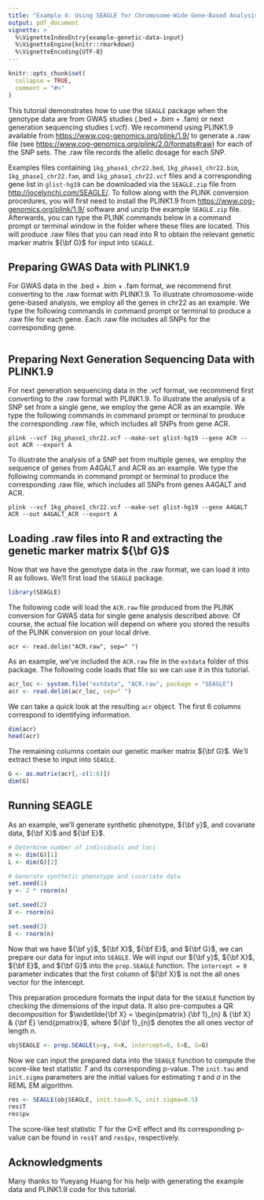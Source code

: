 ```yaml
---
title: "Example 4: Using SEAGLE for Chromosome-Wide Gene-Based Analysis"
output: pdf_document
vignette: >
  %\VignetteIndexEntry{example-genetic-data-input}
  %\VignetteEngine{knitr::rmarkdown}
  %\VignetteEncoding{UTF-8}
---
```


```r
knitr::opts_chunk$set(
  collapse = TRUE,
  comment = "#>"
)
```

This tutorial demonstrates how to use the `SEAGLE` package when the genotype data are from GWAS studies (.bed + .bim + .fam) or next generation sequencing studies (.vcf).  We recommend using PLINK1.9 available from [https://www.cog-genomics.org/plink/1.9/](https://www.cog-genomics.org/plink/1.9/) to generate a .raw file (see [https://www.cog-genomics.org/plink/2.0/formats#raw](https://www.cog-genomics.org/plink/2.0/formats#raw)) for each of the SNP sets. The .raw file records the allelic dosage for each SNP.

Examples files containing `1kg_phase1_chr22.bed`, `1kg_phase1_chr22.bim`, `1kg_phase1_chr22.fam`, and `1kg_phase1_chr22.vcf` files and a corresponding gene list in `glist-hg19` can be downloaded via the `SEAGLE.zip` file from [http://jocelynchi.com/SEAGLE/](http://jocelynchi.com/SEAGLE/).  To follow along with the PLINK conversion procedures, you will first need to install the PLINK1.9 from [https://www.cog-genomics.org/plink/1.9/](https://www.cog-genomics.org/plink/1.9/) software and unzip the example `SEAGLE.zip` file.  Afterwards, you can type the PLINK commands below in a command prompt or terminal window in the folder where these files are located. This will produce .raw files that you can read into R to obtain the relevant genetic marker matrix ${\bf G}$ for input into `SEAGLE`.

## Preparing GWAS Data with PLINK1.9

For GWAS data in the .bed + .bim + .fam format, we recommend first converting to the .raw format with PLINK1.9.  To illustrate chromosome-wide gene-based analysis, we employ all the genes in chr22 as an example.  We type the following commands in command prompt or terminal to produce a .raw file for each gene.  Each .raw file includes all SNPs for the corresponding gene.

```

```

## Preparing Next Generation Sequencing Data with PLINK1.9

For next generation sequencing data in the .vcf format, we recommend first converting to the .raw format with PLINK1.9.  To illustrate the analysis of a SNP set from a single gene, we employ the gene ACR as an example.  We type the following commands in command prompt or terminal to produce the corresponding .raw file, which includes all SNPs from gene ACR.

```
plink --vcf 1kg_phase1_chr22.vcf --make-set glist-hg19 --gene ACR --out ACR --export A
```

To illustrate the analysis of a SNP set from multiple genes, we employ the sequence of genes from A4GALT and ACR as an example.  We type the following commands in command prompt or terminal to produce the corresponding .raw file, which includes all SNPs from genes A4GALT and ACR.

```
plink --vcf 1kg_phase1_chr22.vcf --make-set glist-hg19 --gene A4GALT ACR --out A4GALT_ACR --export A
```

## Loading .raw files into R and extracting the genetic marker matrix ${\bf G}$

Now that we have the genotype data in the .raw format, we can load it into R as follows.  We'll first load the `SEAGLE` package.

```r
library(SEAGLE)
```

The following code will load the `ACR.raw` file produced from the PLINK conversion for GWAS data for single gene analysis described above.  Of course, the actual file location will depend on where you stored the results of the PLINK conversion on your local drive.

```
acr <- read.delim("ACR.raw", sep=" ")
```

As an example, we've included the `ACR.raw` file in the `extdata` folder of this package.  The following code loads that file so we can use it in this tutorial.

```r
acr_loc <- system.file("extdata", "ACR.raw", package = "SEAGLE")
acr <- read.delim(acr_loc, sep=" ")
```

We can take a quick look at the resulting `acr` object.  The first 6 columns correspond to identifying information.

```r
dim(acr)
head(acr)
```

The remaining columns contain our genetic marker matrix ${\bf G}$.  We'll extract these to input into `SEAGLE`.

```r
G <- as.matrix(acr[,-c(1:6)])
dim(G)
```

## Running SEAGLE

As an example, we'll generate synthetic phenotype, ${\bf y}$, and covariate data, ${\bf X}$ and ${\bf E}$.

```r
# Determine number of individuals and loci
n <- dim(G)[1]
L <- dim(G)[2]

# Generate synthetic phenotype and covariate data
set.seed(1)
y <- 2 * rnorm(n)

set.seed(2)
X <- rnorm(n)

set.seed(3)
E <- rnorm(n)
```

Now that we have ${\bf y}$, ${\bf X}$, ${\bf E}$, and ${\bf G}$, we can prepare our data for input into `SEAGLE`.  We will input our ${\bf y}$, ${\bf X}$, ${\bf E}$, and ${\bf G}$ into the `prep.SEAGLE` function.  The `intercept = 0` parameter indicates that the first column of ${\bf X}$ is not the all ones vector for the intercept.

This preparation procedure formats the input data for the `SEAGLE` function by checking the dimensions of the input data.  It also pre-computes a QR decomposition for $\widetilde{\bf X} = \begin{pmatrix} {\bf 1}_{n} & {\bf X} & {\bf E} \end{pmatrix}$, where ${\bf 1}_{n}$ denotes the all ones vector of length $n$.

```r
objSEAGLE <- prep.SEAGLE(y=y, X=X, intercept=0, E=E, G=G)
```

Now we can input the prepared data into the `SEAGLE` function to compute the score-like test statistic $T$ and its corresponding p-value.  The `init.tau` and `init.sigma` parameters are the initial values for estimating $\tau$ and $\sigma$ in the REML EM algorithm.

```r
res <- SEAGLE(objSEAGLE, init.tau=0.5, init.sigma=0.5)
res$T
res$pv
```

The score-like test statistic $T$ for the G$\times$E effect and its corresponding p-value can be found in `res$T` and `res$pv`, respectively.

## Acknowledgments

Many thanks to Yueyang Huang for his help with generating the example data and PLINK1.9 code for this tutorial.

